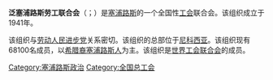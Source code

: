 {{unreferenced|time=2016-08-24T07:17:27+00:00}}
'''泛塞浦路斯劳工联合会'''（{{lang-el|Παγκύπρια Εργατική Ομοσπονδία}}；{{lang-tr|Tüm Kıbrıs İşçi Federasyonu}}）是[[塞浦路斯|塞浦路斯]]的一个全国性[[工会|工会]]联合会。该组织成立于1941年。

该组织与[[劳动人民进步党|劳动人民进步党]]关系密切。该组织的总部位于[[尼科西亚|尼科西亚]]。该组织现有68100名成员，以[[希腊裔塞浦路斯人|希腊裔塞浦路斯人]]为主。该组织是[[世界工会联合会|世界工会联合会]]的成员。

[[Category:塞浦路斯政治|Category:塞浦路斯政治]]
[[Category:全国总工会|Category:全国总工会]]
